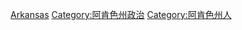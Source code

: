 [[Category:美國各州政治人物|Arkansas]]
[[Category:阿肯色州政治|Category:阿肯色州政治]]
[[Category:阿肯色州人|Category:阿肯色州人]]